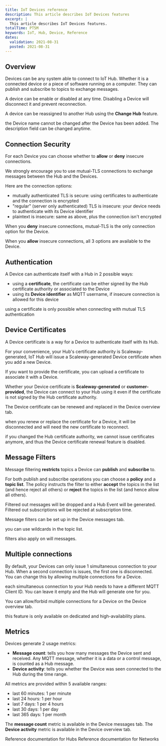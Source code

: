 ```yaml
---
title: IoT Devices reference
description: This article describes IoT Devices features
excerpt: |
  This article describes IoT Devices features.
totalTime: PT5M
keywords: IoT, Hub, Device, Reference
dates:
  validation: 2021-08-31
  posted: 2021-08-31
---
```

## Overview

Devices can be any system able to connect to IoT Hub. Whether it is a connected device or a piece of software running on a computer. They can publish and subscribe to topics to exchange messages.

A device can be enable or disabled at any time. Disabling a Device will disconnect it and prevent reconnection.

A device can be reassigned to another Hub using the **Change Hub** feature.

<Message type="note">

the Device name cannot be changed after the Device has been added. The description field can be changed anytime.

</Message>

## Connection Security

For each Device you can choose whether to **allow** or **deny** insecure connections.

We strongly encourage you to use mutual-TLS connections to exchange messages between the Hub and the Devices.

Here are the connection options:
- mutually authenticated TLS is secure: using certificates to authenticate and the connection is encrypted
- "regular" (server only authenticated) TLS is insecure: your device needs to authenticate with its Device identifier
- plaintext is insecure: same as above, plus the connection isn't encrypted

When you **deny** insecure connections, mutual-TLS is the only connection option for the Device.

When you **allow** insecure connections, all 3 options are available to the Device.

## Authentication

A Device can authenticate itself with a Hub in 2 possible ways:
- using a **certificate**, the certificate can be either signed by the Hub certificate authority or associated to the Device
- using its **Device identifier** as MQTT username, if insecure connection is allowed for this device

<Message type="note">

using a certificate is only possible when connecting with mutual TLS authentication

</Message>

## Device Certificates

A Device certificate is a way for a Device to authenticate itself with its Hub.

For your convenience, your Hub's certificate authority is Scaleway-generated, IoT Hub will issue a Scaleway-generated Device certificate when you add a new Device.

If you want to provide the certificate, you can upload a certificate to associate it with a Device.

Whether your Device certificate is **Scaleway-generated** or **customer-provided**, the Device can connect to your Hub using it even if the certificate is not signed by the Hub certificate authority.

The Device certificate can be renewed and replaced in the Device overview tab.

<Message type="important">

when you renew or replace the certificate for a Device, it will be disconnected and will need the new certificate to reconnect.

</Message>

<Message type="note">

if you changed the Hub certificate authority, we cannot issue certificates anymore, and thus the Device certificate renewal feature is disabled.

</Message>

## Message Filters

Message filtering **restricts** topics a Device can **publish** and **subscribe** to.

For both publish and subscribe operations you can choose a **policy** and a **topic list**. The policy instructs the filter to either **accept** the topics in the list (and hence reject all others) or **reject** the topics in the list (and hence allow all others).

Filtered out messages will be dropped and a Hub Event will be generated. Filtered out subscriptions will be rejected at subscription time.

Message filters can be set up in the Device messages tab.

<Message type="tip">

you can use wildcards in the topic list.

</Message>

<Message type="note">

filters also apply on will messages.

</Message>

## Multiple connections

By default, your Devices can only issue 1 simultaneous connection to your Hub. When a second connection is issues, the first one is disconnected. You can change this by allowing multiple connections for a Device.

<Message type="note">

each simultaneous connection to your Hub needs to have a different MQTT Client ID. You can leave it empty and the Hub will generate one for you.

</Message>

You can allow/forbid multiple connections for a Device on the Device overview tab.

<Message type="requirement">

this feature is only available on dedicated and high-availability plans.

</Message>

## Metrics

Devices generate 2 usage metrics:
- **Message count**: tells you how many messages the Device sent and received. Any MQTT message, whether it is a data or a control message, is counted as a Hub message.
- **Device activity**: tells you whether the Device was seen connected to the Hub during the time range.

All metrics are provided within 5 available ranges:
- last 60 minutes: 1 per minute
- last 24 hours: 1 per hour
- last 7 days: 1 per 4 hours
- last 30 days: 1 per day
- last 365 days: 1 per month

The **message count** metric is available in the Device messages tab. The **Device activity** metric is available in the Device overview tab.

<Navigation title="See Also">
  <PreviousButton to="/iot/iot-hub/reference-content/hubs/">Reference documentation for Hubs</PreviousButton>
  <NextButton to="/iot/iot-hub/reference-content/networks/">Reference documentation for Networks</NextButton>
</Navigation>
